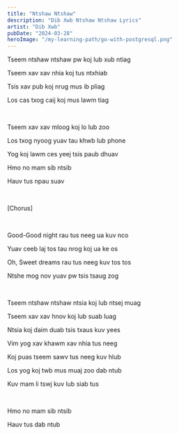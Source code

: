 ```yaml
---
title: "Ntshaw Ntshaw"
description: "Dib Xwb Ntshaw Ntshaw Lyrics"
artist: "Dib Xwb"
pubDate: "2024-03-28"
heroImage: "/my-learning-path/go-with-postgresql.png"
---
```


Tseem ntshaw ntshaw pw koj lub xub ntiag

Tseem xav xav nhia koj tus ntxhiab

Tsis xav pub koj nrug mus ib pliag

Los cas txog caij koj mus lawm tiag

<br />

Tseem xav xav mloog koj lo lub zoo

Los txog nyoog yuav tau khwb lub phone

Yog koj lawm ces yeej tsis paub dhuav

Hmo no mam sib ntsib

Hauv tus npau suav

<br />

[Chorus]

<br />

Good-Good night rau tus neeg ua kuv nco

Yuav ceeb laj tos tau nrog koj ua ke os

Oh, Sweet dreams rau tus neeg kuv tos tos

Ntshe mog nov yuav pw tsis tsaug zog

<br />

Tseem ntshaw ntshaw ntsia koj lub ntsej muag

Tseem xav xav hnov koj lub suab luag

Ntsia koj daim duab tsis txaus kuv yees

Vim yog xav khawm xav nhia tus neeg

Koj puas tseem sawv tus neeg kuv hlub

Los yog koj twb mus muaj zoo dab ntub

Kuv mam li tswj kuv lub siab tus

<br />

Hmo no mam sib ntsib

Hauv tus dab ntub
